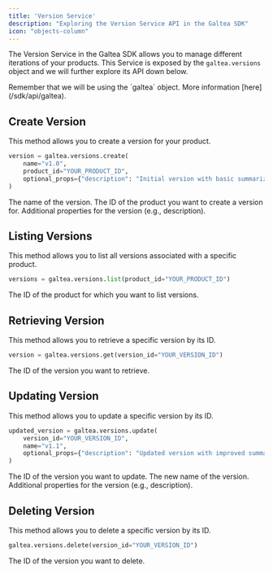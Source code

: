 ```yaml
---
title: 'Version Service'
description: "Exploring the Version Service API in the Galtea SDK"
icon: "objects-column"
---
```


The Version Service in the Galtea SDK allows you to manage different iterations of your products.
This Service is exposed by the `galtea.versions` object and we will further explore its API down below.

<Info>
  Remember that we will be using the `galtea` object. More information [here](/sdk/api/galtea).
</Info>

## Create Version

This method allows you to create a version for your product.

```python
version = galtea.versions.create(
    name="v1.0",
    product_id="YOUR_PRODUCT_ID",
    optional_props={"description": "Initial version with basic summarization capabilities"}
)
```

<ResponseField name="name" type="string" required>
  The name of the version.
</ResponseField>

<ResponseField name="product_id" type="string" required>
  The ID of the product you want to create a version for.
</ResponseField>

<ResponseField name="optional_props" type="object">
  Additional properties for the version (e.g., description).
</ResponseField>

## Listing Versions

This method allows you to list all versions associated with a specific product.

```python
versions = galtea.versions.list(product_id="YOUR_PRODUCT_ID")
```

<ResponseField name="product_id" type="string" required>
  The ID of the product for which you want to list versions.
</ResponseField>

## Retrieving Version

This method allows you to retrieve a specific version by its ID.

```python
version = galtea.versions.get(version_id="YOUR_VERSION_ID")
```

<ResponseField name="version_id" type="string" required>
  The ID of the version you want to retrieve.
</ResponseField>

## Updating Version

This method allows you to update a specific version by its ID.

```python
updated_version = galtea.versions.update(
    version_id="YOUR_VERSION_ID",
    name="v1.1",
    optional_props={"description": "Updated version with improved summarization"}
)
```

<ResponseField name="version_id" type="string" required>
  The ID of the version you want to update.
</ResponseField>

<ResponseField name="name" type="string">
  The new name of the version.
</ResponseField>

<ResponseField name="optional_props" type="object">
  Additional properties for the version (e.g., description).
</ResponseField>

## Deleting Version

This method allows you to delete a specific version by its ID.

```python
galtea.versions.delete(version_id="YOUR_VERSION_ID")
```

<ResponseField name="version_id" type="string" required>
  The ID of the version you want to delete.
</ResponseField>

